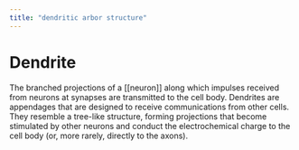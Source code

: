 ```yaml
---
title: "dendritic arbor structure"
---
```


# Dendrite

The branched projections of a [[neuron]] along which impulses received from neurons at synapses are transmitted to the cell body. Dendrites are appendages that are designed to receive communications from other cells. They resemble a tree-like structure, forming projections that become stimulated by other neurons and conduct the electrochemical charge to the cell body (or, more rarely, directly to the axons).